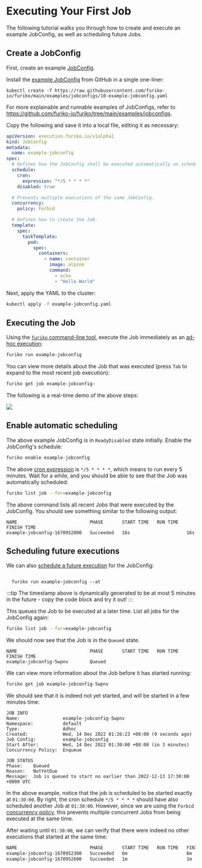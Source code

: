 
# Executing Your First Job

The following tutorial walks you through how to create and execute an example JobConfig, as well as scheduling future Jobs.

## Create a JobConfig

First, create an example [JobConfig](../../../execution/jobconfig/index.md).

<Tabs>
  <TabItem value="fromURL" label="From URL" default>

Install the [example JobConfig](https://github.com/furiko-io/furiko/blob/main/examples/jobconfigs/10-example-jobconfig.yaml) from GitHub in a single one-liner:

```shell
kubectl create -f https://raw.githubusercontent.com/furiko-io/furiko/main/examples/jobconfigs/10-example-jobconfig.yaml
```

For more explainable and runnable examples of JobConfigs, refer to <https://github.com/furiko-io/furiko/tree/main/examples/jobconfigs>.

  </TabItem>
  <TabItem value="manual" label="Manually" default>

Copy the following and save it into a local file, editing it as necessary:

```yaml title=example-jobconfig.yaml
apiVersion: execution.furiko.io/v1alpha1
kind: JobConfig
metadata:
  name: example-jobconfig
spec:
  # Defines how the JobConfig shall be executed automatically on schedule.
  schedule:
    cron:
      expression: "*/5 * * * *"
    disabled: true

  # Prevents multiple executions of the same JobConfig.
  concurrency:
    policy: Forbid

  # Defines how to create the Job.
  template:
    spec:
      taskTemplate:
        pod:
          spec:
            containers:
              - name: container
                image: alpine
                command:
                  - echo
                  - "Hello World"
```

Next, apply the YAML to the cluster:

```sh
kubectl apply -f example-jobconfig.yaml
```

  </TabItem>
</Tabs>

## Executing the Job

Using the [`furiko` command-line tool](../../cli.mdx), execute the Job immediately as an [ad-hoc execution](../../../execution/job/adhoc-execution.md):

```sh
furiko run example-jobconfig
```

You can view more details about the Job that was executed (press `Tab` to expand to the most recent job execution):

```sh
furiko get job example-jobconfig-
```

The following is a real-time demo of the above steps:

![](./img/01-run.gif)

## Enable automatic scheduling

The above example JobConfig is in `ReadyDisabled` state initially. Enable the JobConfig's schedule:

```sh
furiko enable example-jobconfig
```

The above [cron expression](../../../execution/jobconfig/cron-syntax.md) is `*/5 * * * *`, which means to run every 5 minutes. Wait for a while, and you should be able to see that the Job was automatically scheduled:

```sh
furiko list job --for=example-jobconfig
```

The above command lists all recent Jobs that were executed by the JobConfig. You should see something similar to the following output:

```
NAME                           PHASE       START TIME   RUN TIME   FINISH TIME
example-jobconfig-1670952000   Succeeded   16s                     16s
```

## Scheduling future executions

We can also [schedule a future execution](../../../execution/job/start-policy.md) for the JobConfig:


<code>
  furiko run example-jobconfig --at <Time offset={5 * 60} truncate={5 * 60} />
</code>

:::tip
The timestamp above is dynamically generated to be at most 5 minutes in the future - copy the code block and try it out!
:::

This queues the Job to be executed at a later time. List all jobs for the JobConfig again:

```sh
furiko list job --for=example-jobconfig
```

We should now see that the Job is in the `Queued` state.

```
NAME                           PHASE       START TIME   RUN TIME   FINISH TIME
example-jobconfig-5wpnv        Queued
```

We can view more information about the Job before it has started running:

```sh
furiko get job example-jobconfig-5wpnv
```

We should see that it is indeed not yet started, and will be started in a few minutes time:

```
JOB INFO
Name:                example-jobconfig-5wpnv
Namespace:           default
Type:                Adhoc
Created:             Wed, 14 Dec 2022 01:26:23 +08:00 (9 seconds ago)
Job Config:          example-jobconfig
Start After:         Wed, 14 Dec 2022 01:30:00 +08:00 (in 3 minutes)
Concurrency Policy:  Enqueue

JOB STATUS
Phase:    Queued
Reason:   NotYetDue
Message:  Job is queued to start no earlier than 2022-12-13 17:30:00 +0000 UTC
```

In the above example, notice that the job is scheduled to be started exactly at `01:30:00`. By right, the cron schedule `*/5 * * * *` should have also scheduled another Job at `01:30:00`. However, since we are using the `Forbid` [concurrency policy](../../../execution/jobconfig/concurrency.md), this prevents multiple concurrent Jobs from being executed at the same time.

After waiting until `01:30:00`, we can verify that there were indeed no other executions that started at the same time:

```sh
NAME                           PHASE       START TIME   RUN TIME   FINISH TIME
example-jobconfig-1670952300   Succeeded   6m                      6m
example-jobconfig-1670952600   Succeeded   1m                      1m
```
